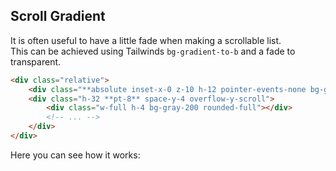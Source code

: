 ## Scroll Gradient

It is often useful to have a little fade when making a scrollable list.  
This can be achieved using Tailwinds `bg-gradient-to-b` and a fade to transparent.

<div class="relative max-w-sm mx-auto">
    <div class="absolute inset-x-0 z-10 h-12 pointer-events-none bg-gradient-to-b from-white"></div>
    <div class="h-48 pt-8 space-y-4 overflow-y-scroll">
        <div class="w-full h-4 bg-gray-200 rounded-full"></div>
        <div class="w-full h-4 bg-gray-200 rounded-full"></div>
        <div class="w-full h-4 bg-gray-200 rounded-full"></div>
        <div class="w-full h-4 bg-gray-200 rounded-full"></div>
        <div class="w-full h-4 bg-gray-200 rounded-full"></div>
        <div class="w-full h-4 bg-gray-200 rounded-full"></div>
        <div class="w-full h-4 bg-gray-200 rounded-full"></div>
        <div class="w-full h-4 bg-gray-200 rounded-full"></div>
        <div class="w-full h-4 bg-gray-200 rounded-full"></div>
    </div>
</div>

```html
<div class="relative">
    <div class="**absolute inset-x-0 z-10 h-12 pointer-events-none bg-gradient-to-b from-white**"></div>
    <div class="h-32 **pt-8** space-y-4 overflow-y-scroll">
        <div class="w-full h-4 bg-gray-200 rounded-full"></div>
        <!-- ... -->
    </div>
</div>
```
Here you can see how it works:

<div class="relative max-w-sm mx-auto">
    <div class="absolute inset-x-0 z-10 h-12 pointer-events-none bg-gradient-to-b from-yellow-200"></div>
    <div class="h-48 pt-8 space-y-4 overflow-y-scroll">
        <div class="w-full h-4 bg-gray-200 rounded-full"></div>
        <div class="w-full h-4 bg-gray-200 rounded-full"></div>
        <div class="w-full h-4 bg-gray-200 rounded-full"></div>
        <div class="w-full h-4 bg-gray-200 rounded-full"></div>
        <div class="w-full h-4 bg-gray-200 rounded-full"></div>
        <div class="w-full h-4 bg-gray-200 rounded-full"></div>
        <div class="w-full h-4 bg-gray-200 rounded-full"></div>
        <div class="w-full h-4 bg-gray-200 rounded-full"></div>
        <div class="w-full h-4 bg-gray-200 rounded-full"></div>
    </div>
</div>